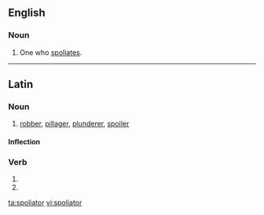==English==

===Noun===
{{en-noun}}

# {{obsolete}} One who [[spoliate]]s.

----

==Latin==

===Noun===
{{la-noun|spoliātor|spoliatoris|spoliātōris|m|third}}

# [[robber]], [[pillager]], [[plunderer]], [[spoiler]]

====Inflection====
{{la-decl-3rd|spoliator|spoliātor|spoliator|spoliātōr}}

===Verb===
{{la-verb-form|spoliātor}}

# {{conjugation of|spolio|spoliō|2|s|fut|pass|imp|lang=la}}
# {{conjugation of|spolio|spoliō|3|s|fut|pass|imp|lang=la}}

[[ta:spoliator]]
[[vi:spoliator]]